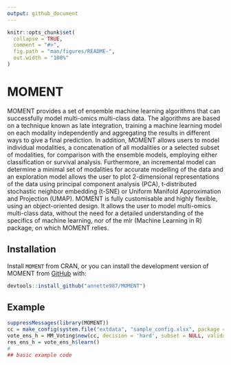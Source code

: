 ```yaml
---
output: github_document
---
```


<!-- README.md is generated from README.Rmd. Please edit that file -->

```r
knitr::opts_chunk$set(
  collapse = TRUE,
  comment = "#>",
  fig.path = "man/figures/README-",
  out.width = "100%"
)
```

# MOMENT

<!-- badges: start -->
<!-- badges: end -->

MOMENT provides a set of ensemble machine learning algorithms that can successfully model multi-omics multi-class data. The algorithms are based on a technique known as late integration, training a machine learning model on each modality independently and aggregating the results in different ways to give a final prediction. 
In addition, MOMENT allows users to model individual modalities, a concatenation of all modalities or a selected subset of modalities, for comparison with the ensemble models, employing either classification or survival analysis. Furthermore, an incremental model can determine a minimal set of modalities for accurate modelling of the data and an exploration model allows the user to plot 2-dimensional representations of the data using principal component analysis (PCA), t-distributed stochastic neighbor embedding (t-SNE) or Uniform Manifold Approximation and Projection (UMAP).
MOMENT is fully customisable and highly flexible, using an object-oriented design. It allows the user to model multi-omics multi-class data, without the need for a detailed understanding of the specifics of machine learning, nor of the mlr (Machine Learning in R) package, on which MOMENT relies.

## Installation

Install `MOMENT` from CRAN, or you can install the development version of MOMENT from
[GitHub](https://github.com/) with:

``` r
devtools::install_github("annette987/MOMENT")
```

## Example

```r
suppressMessages(library(MOMENT))
cc = make_config(system.file("extdata", "sample_config.xlsx", package = "MOMENT"))
vote_ens_h = MM_Voting$new(cc, decision = 'hard', subset = NULL, validate = FALSE)  
res_ens_h = vote_ens_h$learn()  
#
## basic example code
```

